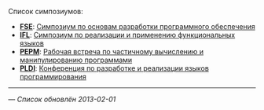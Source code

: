 Список симпозиумов:
* '''[[FSE]]''': [[FSE|Симпозиум по основам разработки программного обеспечения]]
* '''[[IFL]]''': [[IFL|Симпозиум по реализации и применению функциональных языков]]
* '''[[PEPM]]''': [[PEPM|Рабочая встреча по частичному вычислению и манипулированию программами]]
* '''[[PLDI]]''': [[PLDI|Конференция по разработке и реализации языков программирования]]

----
— ''Список обновлён 2013-02-01''
